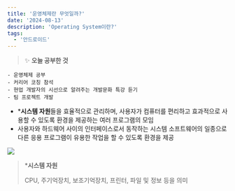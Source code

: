 ```yaml
---
title: '운영체제란 무엇일까?'
date: '2024-08-13'
description: 'Operating System이란?'
tags:
  - '안드로이드'
---
```


> ✨ **오늘 공부한 것**
>
```
- 운영체제 공부
- 커리어 코칭 참석
- 현업 개발자의 시선으로 알려주는 개발문화 특강 듣기
- 팀 프로젝트 개발
```
>


- ***시스템 자원**들을 효율적으로 관리하며, 사용자가 컴퓨터를 편리하고 효과적으로 사용할 수 있도록 환경을 제공하는 여러 프로그램의 모임
- 사용자와 하드웨어 사이의 인터페이스로서 동작하는 시스템 소프트웨어의 일종으로 다른 응용 프로그램이 유용한 작업을 할 수 있도록 환경을 제공
    
![](/posts/etc/today-i-learned/2024-08-13.png)

> ***시스템 자원**
> 
> 
> CPU, 주기억장치, 보조기억장치, 프린터, 파일 및 정보 등을 의미
>
